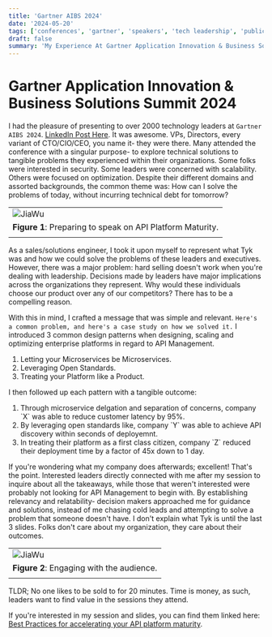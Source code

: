 ```yaml
---
title: 'Gartner AIBS 2024'
date: '2024-05-20'
tags: ['conferences', 'gartner', 'speakers', 'tech leadership', 'public relations']
draft: false
summary: 'My Experience At Gartner Application Innovation & Business Solutions Summit 2024.'
---
```


# Gartner Application Innovation & Business Solutions Summit 2024

I had the pleasure of presenting to over 2000 technology leaders at `Gartner AIBS 2024`. [LinkedIn Post Here](https://www.linkedin.com/posts/jia-rong-wu_tyk-at-gartner-aibs-summit-2024-las-vegas-activity-7186394884616957952-1pi-?utm_source=share&utm_medium=member_desktop). It was awesome. VPs, Directors, every variant of CTO/CIO/CEO, you name it- they were there. Many attended the conference with a singular purpose- to explore technical solutions to tangible problems they experienced within their organizations. Some folks were interested in security. Some leaders were concerned with scalability. Others were focused on optimization. Despite their different domains and assorted backgrounds, the common theme was: How can I solve the problems of today, without incurring technical debt for tomorrow?

|                                                                                                               |
| ------------------------------------------------------------------------------------------------------------- |
| <Image alt="JiaWu" src="/static/images/gartneraibs2024/jiawu_gartneraibs2024.jpg" width={946} height={710} /> |
| **Figure 1**: Preparing to speak on API Platform Maturity.                                                    |
|                                                                                                               |

As a sales/solutions engineer, I took it upon myself to represent what Tyk was and how we could solve the problems of these leaders and executives. However, there was a major problem: hard selling doesn't work when you're dealing with leadership. Decisions made by leaders have major implications across the organizations they represent. Why would these individuals choose our product over any of our competitors? There has to be a compelling reason.

With this in mind, I crafted a message that was simple and relevant. `Here's a common problem, and here's a case study on how we solved it.` I introduced 3 common design patterns when designing, scaling and optimizing enterprise platforms in regard to API Management.

<ol>
  <li>Letting your Microservices be Microservices.</li>
  <li>Leveraging Open Standards.</li>
  <li>Treating your Platform like a Product.</li>
</ol>

I then followed up each pattern with a tangible outcome:

<ol>
  <li>
    Through microservice delgation and separation of concerns, company `X` was able to reduce
    customer latency by 95%.
  </li>
  <li>
    By leveraging open standards like, company `Y` was able to achieve API discovery within seconds
    of deployemnt.
  </li>
  <li>
    In treating their platform as a first class citizen, company `Z` reduced their deployment time
    by a factor of 45x down to 1 day.
  </li>
</ol>

If you're wondering what my company does afterwards; excellent! That's the point. Interested leaders directly connected with me after my session to inquire about all the takeaways, while those that weren't interested were probably not looking for API Management to begin with. By establishing relevancy and relatability- decision makers approached me for guidance and solutions, instead of me chasing cold leads and attempting to solve a problem that someone doesn't have. I don't explain what Tyk is until the last 3 slides. Folks don't care about my organization, they care about their outcomes.

|                                                                                                                        |
| ---------------------------------------------------------------------------------------------------------------------- |
| <Image alt="JiaWu" src="/static/images/gartneraibs2024/jiawu_gartneraibs2024_audience.jpg" width={946} height={602} /> |
| **Figure 2**: Engaging with the audience.                                                                              |
|                                                                                                                        |

TLDR; No one likes to be sold to for 20 minutes. Time is money, as such, leaders want to find value in the sessions they attend.

If you're interested in my session and slides, you can find them linked here: [Best Practices for accelerating your API platform maturity](https://pages.tyk.io/en/gartner-aibs-las-vegas-2024-resources).
